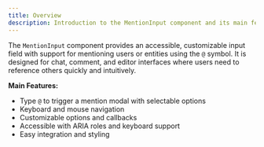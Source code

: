 ```yaml
---
title: Overview
description: Introduction to the MentionInput component and its main features.
---
```


The `MentionInput` component provides an accessible, customizable input field with support for mentioning users or entities using the `@` symbol. It is designed for chat, comment, and editor interfaces where users need to reference others quickly and intuitively.

**Main Features:**

- Type `@` to trigger a mention modal with selectable options
- Keyboard and mouse navigation
- Customizable options and callbacks
- Accessible with ARIA roles and keyboard support
- Easy integration and styling
